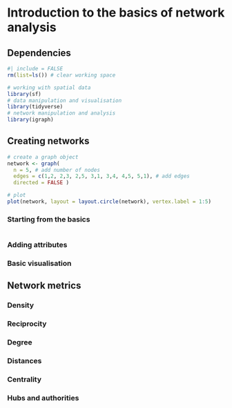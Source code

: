 # Introduction to the basics of network analysis

## Dependencies

```r
#| include = FALSE
rm(list=ls()) # clear working space
```

```r
# working with spatial data
library(sf)
# data manipulation and visualisation
library(tidyverse)
# network manipulation and analysis
library(igraph)
```


## Creating networks

```r
# create a graph object
network <- graph( 
  n = 5, # add number of nodes
  edges = c(1,2, 2,3, 2,5, 3,1, 3,4, 4,5, 5,1), # add edges
  directed = FALSE )

# plot
plot(network, layout = layout.circle(network), vertex.label = 1:5)
```


### Starting from the basics

```r

```

### Adding attributes

### Basic visualisation

## Network metrics

### Density

### Reciprocity

### Degree

### Distances

### Centrality

### Hubs and authorities
